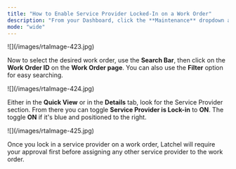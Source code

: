 ```yaml
---
title: "How to Enable Service Provider Locked-In on a Work Order"
description: "From your Dashboard, click the **Maintenance** dropdown and select **Work Orders**. Now to select the desired work order, use the Search Bar, then click on the Work Order ID on the Work Order page. You can also use the Filter option for easy searching."
mode: "wide"
---
```


<Frame>
  ![](/images/rtaImage-423.jpg)
</Frame>

Now to select the desired work order, use the **Search Bar**, then click on the **Work Order ID** on the **Work Order page**. You can also use the **Filter** option for easy searching.

<Frame>
  ![](/images/rtaImage-424.jpg)
</Frame>

Either in the **Quick View** or in the **Details** tab, look for the Service Provider section. From there you can toggle **Service Provider is Lock-in** to **ON**. The toggle **ON** if it's blue and positioned to the right.

<Frame>
  ![](/images/rtaImage-425.jpg)
</Frame>

Once you lock in a service provider on a work order, Latchel will require your approval first before assigning any other service provider to the work order.